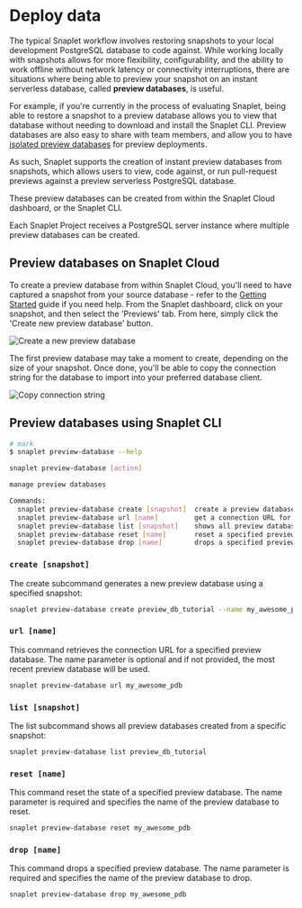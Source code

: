 
# Deploy data

The typical Snaplet workflow involves restoring snapshots to your local development PostgreSQL database to code against.
While working locally with snapshots allows for more flexibility, configurability, and the ability to work offline without network latency or connectivity interruptions, there are situations where being able to preview your snapshot on an instant serverless database, called **preview databases**, is useful.

For example, if you're currently in the process of evaluating Snaplet, being able to restore a snapshot to a preview database allows you to view that database without needing to download and install the Snaplet CLI.
Preview databases are also easy to share with team members, and allow you to have [isolated preview databases](/recipes/netlify) for preview deployments.

As such, Snaplet supports the creation of instant preview databases from snapshots, which allows users to view, code against, or run pull-request previews against a preview serverless PostgreSQL database.

These preview databases can be created from within the Snaplet Cloud dashboard, or the Snaplet CLI.

Each Snaplet Project receives a PostgreSQL server instance where multiple preview databases can be created.

## Preview databases on Snaplet Cloud

To create a preview database from within Snaplet Cloud, you'll need to have captured a snapshot from your source database - refer to the [Getting Started](/getting-started/quick-start/snapshot) guide if you need help. From the Snaplet dashboard, click on your snapshot, and then select the 'Previews' tab. From here, simply click the 'Create new preview database' button.

<Image src="/core-concepts/deploy/deploy-01.png" alt="Create a new preview database" zoom />

The first preview database may take a moment to create, depending on the size of your snapshot. Once done, you'll be able to copy the connection string for the database to import into your preferred database client.

<Image src="/core-concepts/deploy/deploy-02.png" alt="Copy connection string" zoom />

## Preview databases using Snaplet CLI

```bash >_&nbsp;terminal
# mark
$ snaplet preview-database --help

snaplet preview-database [action]

manage preview databases

Commands:
  snaplet preview-database create [snapshot]  create a preview database from a snapshot  [aliases: c]
  snaplet preview-database url [name]         get a connection URL for a specified preview database  [aliases: u]
  snaplet preview-database list [snapshot]    shows all preview databases created from a specific snapshot  [aliases: ls]
  snaplet preview-database reset [name]       reset a specified preview database state  [aliases: r]
  snaplet preview-database drop [name]        drops a specified preview database  [aliases: d]
```

### `create [snapshot]`

The create subcommand generates a new preview database using a specified snapshot:

```bash >_&nbsp;terminal
snaplet preview-database create preview_db_tutorial --name my_awesome_pdb
```

### `url [name]`

This command retrieves the connection URL for a specified preview database. The name parameter is optional and if not provided, the most recent preview database will be used.

```bash >_&nbsp;terminal
snaplet preview-database url my_awesome_pdb
```

### `list [snapshot]`

The list subcommand shows all preview databases created from a specific snapshot:

```bash >_&nbsp;terminal
snaplet preview-database list preview_db_tutorial
```

### `reset [name]`

This command reset the state of a specified preview database. The name parameter is required and specifies the name of the preview database to reset.

```bash >_&nbsp;terminal
snaplet preview-database reset my_awesome_pdb
```

### `drop [name]`

This command drops a specified preview database. The name parameter is required and specifies the name of the preview database to drop.

```bash >_&nbsp;terminal
snaplet preview-database drop my_awesome_pdb
```

